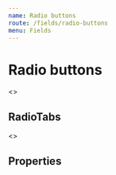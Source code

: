 ```yaml
---
name: Radio buttons
route: /fields/radio-buttons
menu: Fields
---
```





# Radio buttons

<Playground>
  <DoczForm initialValues={{ sauces: 'ketchup' }}>
    <>
      <RadioGroup label="Your favorite sauce">
        <ConnectedField
          name="sauces"
          component={InputRadio}
          label="Mayonnaise"
          value="mayonnaise"
        />
        <ConnectedField name="sauces" component={InputRadio} label="Ketchup" value="ketchup" />
        <ConnectedField name="sauces" component={InputRadio} label="Barbecue" value="barbecue" />
      </RadioGroup>
    </>
  </DoczForm>
</Playground>

## RadioTabs

<Playground>
  <DoczForm initialValues={{ cakes: 'madeleine', fish: 'mackerel' }}>
    <>
      <RadioGroup label="Label for input radios" required mb="xl">
        <ConnectedField name="cakes" component={RadioTab} label="Carrot" value="carrot" mb="xl" />
        <ConnectedField
          name="cakes"
          component={RadioTab}
          label="Madeleine (made with farm-fresh eggs"
          value="madeleine"
        />
        <ConnectedField name="cakes" component={RadioTab} label="Pumpkin" value="pumpkin" />
      </RadioGroup>
      <RadioGroup
        label="Label for input radios"
        flexDirection="column"
        width={1 / 3}
        required
        mb="xl"
      >
        <ConnectedField name="fish" component={RadioTab} label="Mackerel" value="mackerel" />
        <ConnectedField name="fish" component={RadioTab} label="Sardine" value="sardine" />
        <ConnectedField name="fish" component={RadioTab} label="Salmon" value="salmon" />
      </RadioGroup>
    </>
  </DoczForm>
</Playground>


## Properties

<Props of={InputRadio} />